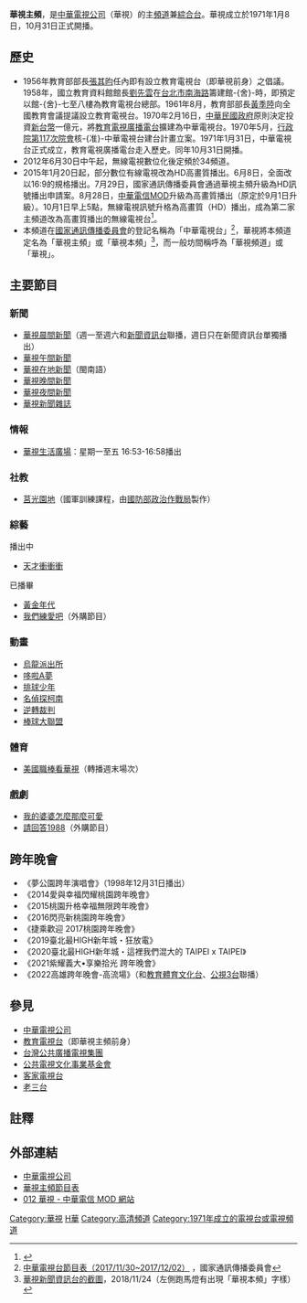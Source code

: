 {{電視頻道資訊框
| 頻道名稱         = 華視主頻
| 頻道圖片檔案     = CTS Logo.png
| 頻道圖片尺寸     = 126px
| 頻道圖片名稱     = 華視主頻
| 所屬國家         = {{ROC-TW}}
| 總部所在         = {{flagicon|TWN}} [[台北市|台北市]]光復南路100號
| 播放地區         = {{TW}}
| 開播日期         = 1971年10月31日（{{age in years and days|1971|10|31|age=no}})<br>2004年7月1日（{{age in years and days|2004|7|1|age=no}}，數位訊號）
| 停播日期         = 2012年6月30日(類比訊號)
| 收視率           = 
| 收視率調查時間   = 
| 收視率資料來源   = 
| 頻道口號         = 
| 擁有者           = [[中華電視公司|中華電視公司]]
| 持股者           = 
| 前頻道名稱       = 名稱1「[[教育電視廣播電台|教育電視台]]」<br>名稱2「中華電視台」
| 被取代名稱       = 名稱1「中華電視台」（已不使用）<br>名稱2「華視主頻道」
| 集團同類頻道     = [[華視教育體育文化台|華視教育體育文化台]]<br />[[華視新聞資訊台|華視新聞資訊台]]<br />[[國會頻道_(中華民國)|國會頻道 (中華民國)]]
| 重播服務頻道     = 
| 視頻格式         = 無線電視/有線電視：[[DVB-T|DVB-T]]<br>[[H.264|H.264]], [[1080i|1080i]], [[16:9|16:9]]<br>IPTV：<br/>[[1080i|1080i]] [[16:9|16:9]]（HD）
| 頻道官方網站     = http://www.cts.com.tw/
| 備註             = 收播時間：每月最後週五凌晨4點到5點
| 無線電視供應商01 = {{flagicon|TWN}} [[臺灣數位無線電視|數位無線電視]]
| 無線電視頻道數01 = 18頻道<ref>[http://about.pts.org.tw/channel/about.html 無線頻道對照表]，公共電視文化事業基金會</ref>
| 有線電視供應商01 = {{flagicon|TWN}} 全國[[台灣有線電視業者列表|有線電視]]
| 有線電視頻道數01 = 11頻道（台灣中部地區）、12頻道（台灣北部、南部、東部、離島地區）
| 寬頻電視供應商01 = {{flagicon|TWN}} [[中華電信MOD|中華電信MOD]]
| 寬頻電視頻道數01 = 12頻道（HD）
| 衛星電視供應商01 = {{TWN}}[[數碼天空|數碼天空]]
| 衛星電視頻道數01 = 31頻道（HD）（A、B、C套餐）
| 線上收看網站01   = {{flagicon|TWN}} 四季線上影視
| 線上收看網址01   = [https://www.4gtv.tv/channel_sub.html?channelSet_id=1&asset_id=4gtv-4gtv041&channel_id=6 線上直播HD]
| 線上收看網站02   = {{TWN}}LiTV 線上影視
| 線上收看網址02   = [https://www.litv.tv/channel/watch.do?content_id=4gtv-4gtv041&content_type=channel 線上直播HD]
| 線上收看網站03   = {{TW}}[[中華電信|中華電信]][[Hami_Video|Hami Video]]
| 線上收看網址03   = [https://hamivideo.hinet.net/channel/OTT_LIVE_0000001526.do 線上直播HD]
| 線上收看網站04   = {{TW}}[[亞太電信|亞太電信]][[Gt_TV|Gt TV]]
| 線上收看網址04   = [https://gttvweb.wowotv.tw/tvHall.html 線上直播HD]
|}}

'''華視主頻'''，是[[中華電視公司|中華電視公司]]（華視）的主[[頻道|頻道]]兼[[綜合頻道|綜合台]]。華視成立於1971年1月8日，10月31日正式開播。

==歷史==
{{Sectstub}}
*1956年教育部部長[[張其昀|張其昀]]任內即有設立教育電視台（即華視前身）之倡議。1958年，國立教育資料館館長[[劉先雲|劉先雲]]在[[台北市|台北市]][[南海路|南海路]]籌建館-{舍}-時，即預定以館-{舍}-七至八樓為教育電視台總部。1961年8月，教育部部長[[黃季陸|黃季陸]]向全國教育會議提議設立教育電視台。1970年2月16日，[[中華民國政府|中華民國政府]]原則決定投資[[新台幣|新台幣]]一億元，將[[教育電視廣播電台|教育電視廣播電台]]擴建為中華電視台。1970年5月，[[行政院會議|行政院第117次院會]]核-{准}-中華電視台建台計畫立案。1971年1月31日，中華電視台正式成立，教育電視廣播電台走入歷史。同年10月31日開播。
*2012年6月30日中午起，無線電視數位化後定頻於34頻道。
*2015年1月20日起，部分數位有線電視改為HD高畫質播出。6月8日，全面改以16:9的規格播出。7月29日，國家通訊傳播委員會通過華視主頻升級為HD訊號播出申請案。8月28日，[[中華電信MOD|中華電信MOD]]升級為高畫質播出（原定於9月1日升級）。10月1日早上5點，無線電視訊號升格為高畫質（HD）播出，成為第二家主頻道改為高畫質播出的無線電視台<ref>{{Cite web |url=http://event.cts.com.tw/2015_cts_HD/index.html |title=華視主頻升級HD 華視，2015-9-24 |access-date=2015-09-24 |archive-date=2020-07-31 |archive-url=https://web.archive.org/web/20200731131056/http://event.cts.com.tw/2015_cts_HD/index.html |dead-url=no }}</ref>。
*本頻道在[[國家通訊傳播委員會|國家通訊傳播委員會]]的登記名稱為「中華電視台」<ref>[https://nccstat2.ncc.gov.tw/ncc/stnccpr.jsp?sys=1&datef=1061130&datet=1061202&timef=0&timet=24&f3=1&w0=1&w1=1&w2=1&w3=1&w4=1&w5=1&w6=1&k1=1&k2=2&k3=3&k4=4&i1=1&i2=2&i3=3&i4=4&i5=5&i6=6&i7=10&s1=1&s2=2&s3=3&aplid=2003&freq=200303&cname= 中華電視台節目表（2017/11/30~2017/12/02）] {{Wayback|url=https://nccstat2.ncc.gov.tw/ncc/stnccpr.jsp?sys=1&datef=1061130&datet=1061202&timef=0&timet=24&f3=1&w0=1&w1=1&w2=1&w3=1&w4=1&w5=1&w6=1&k1=1&k2=2&k3=3&k4=4&i1=1&i2=2&i3=3&i4=4&i5=5&i6=6&i7=10&s1=1&s2=2&s3=3&aplid=2003&freq=200303&cname= |date=20211224162531 }}，國家通訊傳播委員會</ref>，華視將本頻道定名為「華視主頻」或「華視本頻」<ref>[http://web.archive.org/web/20181128131420if_/https://i.loli.net/2018/11/28/5bfe94921ab34.jpg 華視新聞資訊台的截圖]，2018/11/24（左側跑馬燈有出現「華視本頻」字樣）</ref>，而一般坊間稱呼為「華視頻道」或「華視」。

==主要節目==
{{Furtherwiki|wiki=[[wikia:zh.tw-entertainment:|台娛百科]]|[[wikia:zh.tw-entertainment:中華電視公司節目列表/節目檔次|華視主頻節目檔次]]}}

===新聞===
{{main|華視新聞}}
*[[華視晨間新聞|華視晨間新聞]]（週一至週六和[[華視新聞資訊台|新聞資訊台]]聯播，週日只在新聞資訊台單獨播出）
*[[華視午間新聞|華視午間新聞]]
*[[華視在地新聞|華視在地新聞]]（閩南語）
*[[華視晚間新聞|華視晚間新聞]]
*[[華視夜間新聞|華視夜間新聞]]
*[[華視新聞雜誌|華視新聞雜誌]]

===情報===
*[[華視生活廣場|華視生活廣場]]：星期一至五 16:53-16:58播出

===社教===
*[[莒光園地|莒光園地]]（國軍訓練課程，由[[國防部政治作戰局|國防部政治作戰局]]製作）

===綜藝===
{{col-begin}}
{{col-2}}
;播出中
*[[天才衝衝衝|天才衝衝衝]]
{{col-2}}
;已播畢
*[[黃金年代|黃金年代]]
*[[我們練愛吧|我們練愛吧]]（外購節目）
{{col-end}}

===動畫===
*[[烏龍派出所|烏龍派出所]]
*[[哆啦A夢|哆啦A夢]]
*[[排球少年|排球少年]]
*[[名偵探柯南|名偵探柯南]]
*[[逆轉裁判|逆轉裁判]]
*[[棒球大聯盟|棒球大聯盟]]

===體育===
*[[美國職棒大聯盟|美國職棒看華視]]（轉播週末場次）

===戲劇===
{{main|中華電視公司戲劇節目列表}}
*[[我的婆婆怎麼那麼可愛|我的婆婆怎麼那麼可愛]]
*[[請回答1988|請回答1988]]（外購節目）

==跨年晚會==
*《夢公園跨年演唱會》（1998年12月31日播出）
*《2014愛與幸福閃耀桃園跨年晚會》
*《2015桃園升格幸福無限跨年晚會》
*《2016閃亮新桃園跨年晚會》
*《捷乘歡迎 2017桃園跨年晚會》
*《2019臺北最HIGH新年城・狂放電》
*《2020臺北最HIGH新年城・這裡我們混大的 TAIPEI x TAIPEI》
*《2021紫耀義大•享樂拾光 跨年晚會》
*《2022高雄跨年晚會-高流場》（和[[華視教育體育文化台|教育體育文化台]]、[[公視3台|公視3台]]聯播）

==參見==
*[[中華電視公司|中華電視公司]]
*[[教育電視廣播電台|教育電視台]]（即華視主頻前身）
*[[台灣公共廣播電視集團|台灣公共廣播電視集團]]
*[[公共電視文化事業基金會|公共電視文化事業基金會]]
*[[客家電視台|客家電視台]]
*[[老三台|老三台]]

==註釋==
<references/>

==外部連結==
*[http://www.cts.com.tw/ 中華電視公司] {{Wayback|url=http://www.cts.com.tw/ |date=20140708150255 }}
*[http://www.cts.com.tw/schedule/ 華視主頻節目表] {{Wayback|url=http://www.cts.com.tw/schedule/ |date=20141206074521 }}
*[http://mod.cht.com.tw/tv/channel.php?id=012 012 華視 - 中華電信 MOD 網站] {{Wayback|url=http://mod.cht.com.tw/tv/channel.php?id=012 |date=20220128063502 }}

{{中華電視公司}}
{{台灣電視頻道}}
{{台灣公共廣播電視集團}}

[[Category:華視|Category:華視]]
[[Category:台灣公廣旗下頻道|H華]]
[[Category:高清頻道|Category:高清頻道]]
[[Category:1971年成立的電視台或電視頻道|Category:1971年成立的電視台或電視頻道]]
